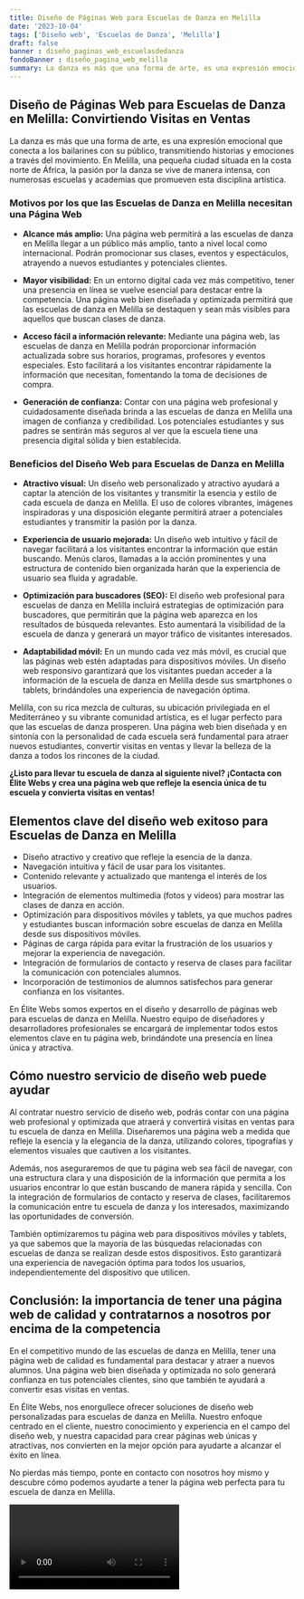 ```yaml
---
title: Diseño de Páginas Web para Escuelas de Danza en Melilla
date: '2023-10-04'
tags: ['Diseño web', 'Escuelas de Danza', 'Melilla']
draft: false
banner : diseño_paginas_web_escuelasdedanza
fondoBanner : diseño_pagina_web_melilla
summary: La danza es más que una forma de arte, es una expresión emocional que conecta a los bailarines con su público, transmitiendo historias y emociones a través del movimiento. En Melilla, una pequeña ciudad situada en la costa norte de África, la pasión por la danza se vive de manera intensa, con numerosas escuelas y academias que promueven esta disciplina artística.
---
```


## **Diseño de Páginas Web para Escuelas de Danza en Melilla: Convirtiendo Visitas en Ventas**

La danza es más que una forma de arte, es una expresión emocional que conecta a los bailarines con su público, transmitiendo historias y emociones a través del movimiento. En Melilla, una pequeña ciudad situada en la costa norte de África, la pasión por la danza se vive de manera intensa, con numerosas escuelas y academias que promueven esta disciplina artística.

### **Motivos por los que las Escuelas de Danza en Melilla necesitan una Página Web**

- **Alcance más amplio:** Una página web permitirá a las escuelas de danza en Melilla llegar a un público más amplio, tanto a nivel local como internacional. Podrán promocionar sus clases, eventos y espectáculos, atrayendo a nuevos estudiantes y potenciales clientes.

- **Mayor visibilidad:** En un entorno digital cada vez más competitivo, tener una presencia en línea se vuelve esencial para destacar entre la competencia. Una página web bien diseñada y optimizada permitirá que las escuelas de danza en Melilla se destaquen y sean más visibles para aquellos que buscan clases de danza.

- **Acceso fácil a información relevante:** Mediante una página web, las escuelas de danza en Melilla podrán proporcionar información actualizada sobre sus horarios, programas, profesores y eventos especiales. Esto facilitará a los visitantes encontrar rápidamente la información que necesitan, fomentando la toma de decisiones de compra.

- **Generación de confianza:** Contar con una página web profesional y cuidadosamente diseñada brinda a las escuelas de danza en Melilla una imagen de confianza y credibilidad. Los potenciales estudiantes y sus padres se sentirán más seguros al ver que la escuela tiene una presencia digital sólida y bien establecida.

### **Beneficios del Diseño Web para Escuelas de Danza en Melilla**

- **Atractivo visual:** Un diseño web personalizado y atractivo ayudará a captar la atención de los visitantes y transmitir la esencia y estilo de cada escuela de danza en Melilla. El uso de colores vibrantes, imágenes inspiradoras y una disposición elegante permitirá atraer a potenciales estudiantes y transmitir la pasión por la danza.

- **Experiencia de usuario mejorada:** Un diseño web intuitivo y fácil de navegar facilitará a los visitantes encontrar la información que están buscando. Menús claros, llamadas a la acción prominentes y una estructura de contenido bien organizada harán que la experiencia de usuario sea fluida y agradable.

- **Optimización para buscadores (SEO):** El diseño web profesional para escuelas de danza en Melilla incluirá estrategias de optimización para buscadores, que permitirán que la página web aparezca en los resultados de búsqueda relevantes. Esto aumentará la visibilidad de la escuela de danza y generará un mayor tráfico de visitantes interesados.

- **Adaptabilidad móvil:** En un mundo cada vez más móvil, es crucial que las páginas web estén adaptadas para dispositivos móviles. Un diseño web responsivo garantizará que los visitantes puedan acceder a la información de la escuela de danza en Melilla desde sus smartphones o tablets, brindándoles una experiencia de navegación óptima.

Melilla, con su rica mezcla de culturas, su ubicación privilegiada en el Mediterráneo y su vibrante comunidad artística, es el lugar perfecto para que las escuelas de danza prosperen. Una página web bien diseñada y en sintonía con la personalidad de cada escuela será fundamental para atraer nuevos estudiantes, convertir visitas en ventas y llevar la belleza de la danza a todos los rincones de la ciudad.

**¿Listo para llevar tu escuela de danza al siguiente nivel? ¡Contacta con Élite Webs y crea una página web que refleje la esencia única de tu escuela y convierta visitas en ventas!**

<GifSeo />

<Cta />

## Elementos clave del diseño web exitoso para Escuelas de Danza en Melilla

- Diseño atractivo y creativo que refleje la esencia de la danza.
- Navegación intuitiva y fácil de usar para los visitantes.
- Contenido relevante y actualizado que mantenga el interés de los usuarios.
- Integración de elementos multimedia (fotos y videos) para mostrar las clases de danza en acción.
- Optimización para dispositivos móviles y tablets, ya que muchos padres y estudiantes buscan información sobre escuelas de danza en Melilla desde sus dispositivos móviles.
- Páginas de carga rápida para evitar la frustración de los usuarios y mejorar la experiencia de navegación.
- Integración de formularios de contacto y reserva de clases para facilitar la comunicación con potenciales alumnos.
- Incorporación de testimonios de alumnos satisfechos para generar confianza en los visitantes.

En Élite Webs somos expertos en el diseño y desarrollo de páginas web para escuelas de danza en Melilla. Nuestro equipo de diseñadores y desarrolladores profesionales se encargará de implementar todos estos elementos clave en tu página web, brindándote una presencia en línea única y atractiva.

## Cómo nuestro servicio de diseño web puede ayudar

Al contratar nuestro servicio de diseño web, podrás contar con una página web profesional y optimizada que atraerá y convertirá visitas en ventas para tu escuela de danza en Melilla. Diseñaremos una página web a medida que refleje la esencia y la elegancia de la danza, utilizando colores, tipografías y elementos visuales que cautiven a los visitantes.

Además, nos aseguraremos de que tu página web sea fácil de navegar, con una estructura clara y una disposición de la información que permita a los usuarios encontrar lo que están buscando de manera rápida y sencilla. Con la integración de formularios de contacto y reserva de clases, facilitaremos la comunicación entre tu escuela de danza y los interesados, maximizando las oportunidades de conversión.

También optimizaremos tu página web para dispositivos móviles y tablets, ya que sabemos que la mayoría de las búsquedas relacionadas con escuelas de danza se realizan desde estos dispositivos. Esto garantizará una experiencia de navegación óptima para todos los usuarios, independientemente del dispositivo que utilicen.

## Conclusión: la importancia de tener una página web de calidad y contratarnos a nosotros por encima de la competencia

En el competitivo mundo de las escuelas de danza en Melilla, tener una página web de calidad es fundamental para destacar y atraer a nuevos alumnos. Una página web bien diseñada y optimizada no solo generará confianza en tus potenciales clientes, sino que también te ayudará a convertir esas visitas en ventas.

En Élite Webs, nos enorgullece ofrecer soluciones de diseño web personalizadas para escuelas de danza en Melilla. Nuestro enfoque centrado en el cliente, nuestro conocimiento y experiencia en el campo del diseño web, y nuestra capacidad para crear páginas web únicas y atractivas, nos convierten en la mejor opción para ayudarte a alcanzar el éxito en línea.

No pierdas más tiempo, ponte en contacto con nosotros hoy mismo y descubre cómo podemos ayudarte a tener la página web perfecta para tu escuela de danza en Melilla.

<Video />

<CtaBot job='Escuelas de Danza' city='Melilla'/>

<Gmaps query='Melilla+españa+maps' />